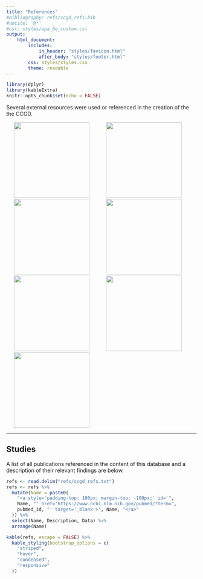 ```yaml
---
title: "References"
#bibliography: refs/ccgd_refs.bib
#nocite: '@*'
#csl: styles/apa_6e_custom.csl
output:
    html_document:
        includes:
            in_header: "styles/favicon.html"
            after_body: "styles/footer.html"
        css: styles/styles.css
        theme: readable
---
```


```r
library(dplyr)
library(kableExtra)
knitr::opts_chunk$set(echo = FALSE)
```

Several external resources were used or referenced in the creation of the the CCGD.

[<img src="img/g881.png" hspace="20" width="200"/>](https://sites.google.com/a/umn.edu/starrlab/)
[<img src="img/ensembl.gif" hspace="20" width="200"/>](http://www.ensembl.org/index.html)
[<img src="img/genecards.png" hspace="20" width="200"/>](http://www.genecards.org/)
[<img src="img/ncbi.png" hspace="20" width="200"/>](http://www.ncbi.nlm.nih.gov/)
[<img src="img/r-packages.png" hspace="20" width="200"/>](https://shiny.rstudio.com/)
[<img src="img/sanger.png" hspace="20" width="200"/>](https://cancer.sanger.ac.uk/cosmic/)
[<img src="img/ucsc.png" hspace="20" width="200"/>](http://genome.ucsc.edu/)

***

## Studies

A list of all publications referenced in the content of this database and a description of their relevant findings are below.


```r
refs <- read.delim("refs/ccgd_refs.txt")
refs <- refs %>%
  mutate(Name = paste0(
    "<a style='padding-top: 100px; margin-top: -100px;' id='",
    Name, "' href='https://www.ncbi.nlm.nih.gov/pubmed/?term=",
    pubmed_id, "' target='_blank'>", Name, "</a>"
  )) %>%
  select(Name, Description, Data) %>%
  arrange(Name)

kable(refs, escape = FALSE) %>%
  kable_styling(bootstrap_options = c(
    "striped",
    "hover",
    "condensed",
    "responsive"
  ))
```

